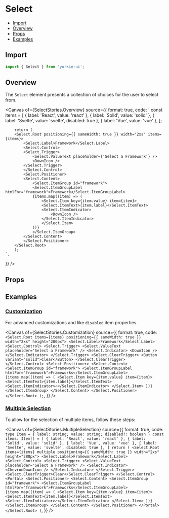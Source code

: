 # Select


<Meta of={SelectStories} />

- [Import](#import)
- [Overview](#overview)
- [Props](#props)
- [Examples](#examples)

## Import

```jsx
import { Select } from 'yorkie-ui';
```

## Overview

The `Select` element presents a collection of choices for the user to select from.

<Canvas
  of={SelectStories.Overview}
  source={{
    format: true,
    code: `
        const items = [
            { label: 'React', value: 'react' },
            { label: 'Solid', value: 'solid' },
            { label: 'Svelte', value: 'svelte', disabled: true },
            { label: 'Vue', value: 'vue' },
        ];

        return (
        <Select.Root positioning={{ sameWidth: true }} width="2xs" items={items}>
            <Select.Label>Framework</Select.Label>
            <Select.Control>
            <Select.Trigger>
                <Select.ValueText placeholder={'Select a Framework'} />
                <DownIcon />
            </Select.Trigger>
            </Select.Control>
            <Select.Positioner>
            <Select.Content>
                <Select.ItemGroup id="framework">
                <Select.ItemGroupLabel htmlFor="framework">Framework</Select.ItemGroupLabel>
                {items.map((item) => (
                    <Select.Item key={item.value} item={item}>
                    <Select.ItemText>{item.label}</Select.ItemText>
                    <Select.ItemIndicator>
                        <DownIcon />
                    </Select.ItemIndicator>
                    </Select.Item>
                ))}
                </Select.ItemGroup>
            </Select.Content>
            </Select.Positioner>
        </Select.Root>
        );
    `,

}}
/>

## Props

<Controls />

## Examples

### [Customization](#select-customization)

For advanced customizations and like `disabled` item properties.

<Canvas
  of={SelectStories.Customization}
  source={{
    format: true,
    code: `
      <Select.Root items={items} positioning={{ sameWidth: true }} width="2xs" height="280px">
        <Select.Label>Framework</Select.Label>
        <Select.Control>
          <Select.Trigger>
            <Select.ValueText placeholder="Select a Framework" />
            <Select.Indicator>
              <DownIcon />
            </Select.Indicator>
          </Select.Trigger>
          <Select.ClearTrigger>
            <Button variant="solid">Clear</Button>
          </Select.ClearTrigger>
        </Select.Control>
        <Select.Positioner>
          <Select.Content>
            <Select.ItemGroup id="framework">
              <Select.ItemGroupLabel htmlFor="framework">Frameworks</Select.ItemGroupLabel>
              {items.map((item) => (
                <Select.Item key={item.value} item={item}>
                  <Select.ItemText>{item.label}</Select.ItemText>
                  <Select.ItemIndicator>✓</Select.ItemIndicator>
                </Select.Item>
              ))}
            </Select.ItemGroup>
          </Select.Content>
        </Select.Positioner>
      </Select.Root>
      );
    `,
  }}
/>

### [Multiple Selection](#multiple-selection)

To allow for the selection of multiple items, follow these steps:

<Canvas
  of={SelectStories.MultipleSelection}
  source={{
    format: true,
    code: `
      type Item = { label: string; value: string; disabled?: boolean }
      const items: Item[] = [
        { label: 'React', value: 'react' },
        { label: 'Solid', value: 'solid' },
        { label: 'Vue', value: 'vue' },
        { label: 'Svelte', value: 'svelte', disabled: true },
      ]
      return (
        <Select.Root items={items} multiple positioning={{ sameWidth: true }} width="2xs" height="280px">
          <Select.Label>Framework</Select.Label>
          <Select.Control>
            <Select.Trigger>
              <Select.ValueText placeholder="Select a Framework" />
              <Select.Indicator>
                <ChevronDownIcon />
              </Select.Indicator>
            </Select.Trigger>
            <Select.ClearTrigger>Clear</Select.ClearTrigger>
          </Select.Control>
          <Portal>
            <Select.Positioner>
              <Select.Content>
                <Select.ItemGroup id="framework">
                  <Select.ItemGroupLabel htmlFor="framework">Frameworks</Select.ItemGroupLabel>
                  {items.map((item) => (
                    <Select.Item key={item.value} item={item}>
                      <Select.ItemText>{item.label}</Select.ItemText>
                      <Select.ItemIndicator>✓</Select.ItemIndicator>
                    </Select.Item>
                  ))}
                </Select.ItemGroup>
              </Select.Content>
            </Select.Positioner>
          </Portal>
        </Select.Root>
      )
    `,
  }}
/>
